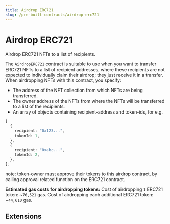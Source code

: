 ```yaml
---
title: Airdrop ERC721
slug: /pre-built-contracts/airdrop-erc721
---
```



# Airdrop ERC721

<div className="deployContractBtnContainer" style={{ marginTop: -70 }}>
  <DeployThisContractButton
    link={"https://thirdweb.com/thirdweb.eth/AirdropERC721?via=portal"}
    contractType="airdrop-erc721"
  />
</div>

Airdrop ERC721 NFTs to a list of recipients.

The `AirdropERC721` contract is suitable to use when you want to transfer ERC721 NFTs to a list of recipient addresses, where these recipients are not expected to individually claim their airdrop; they just receive it in a transfer.
When airdropping NFTs with this contract, you specify:

- The address of the NFT collection from which NFTs are being transferred.
- The owner address of the NFTs from where the NFTs will be transferred to a list of the recipients.
- An array of objects containing recipient-address and token-ids, for e.g.

```typescript
[
  {
    recipient: "0x123...",
    tokenId: 1,
  },
  {
    recipient: "0xabc...",
    tokenId: 2,
  },
];
```

note: token-owner must approve their tokens to this airdrop contract, by calling approval related function on the ERC721 contract.

**Estimated gas costs for airdropping tokens:**
Cost of airdropping `1` ERC721 token: ~`76,521` gas. Cost of airdropping each additional ERC721 token: ~`44,610` gas.

## Extensions
